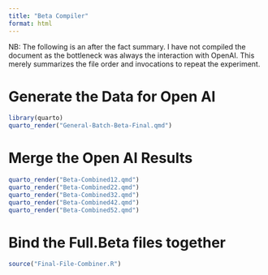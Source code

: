 ```yaml
---
title: "Beta Compiler"
format: html
---
```


NB: The following is an after the fact summary.  I have not compiled the document as the bottleneck was always the interaction with OpenAI.  This merely summarizes the file order and invocations to repeat the experiment.

# Generate the Data for Open AI

```r
library(quarto)
quarto_render("General-Batch-Beta-Final.qmd")
```

# Merge the Open AI Results

```r
quarto_render("Beta-Combined12.qmd")
quarto_render("Beta-Combined22.qmd")
quarto_render("Beta-Combined32.qmd")
quarto_render("Beta-Combined42.qmd")
quarto_render("Beta-Combined52.qmd")
```

# Bind the Full.Beta files together

```r
source("Final-File-Combiner.R")
```

